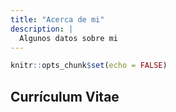 ```yaml
---
title: "Acerca de mi"
description: |
  Algunos datos sobre mi
---
```


```r
knitr::opts_chunk$set(echo = FALSE)
```
## Currículum Vitae